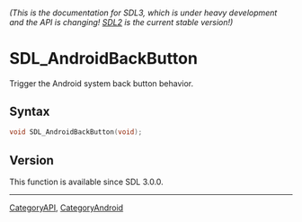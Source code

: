 ====== (This is the documentation for SDL3, which is under heavy development and the API is changing! [https://wiki.libsdl.org/SDL2/ SDL2] is the current stable version!) ======
= SDL_AndroidBackButton =

Trigger the Android system back button behavior.

== Syntax ==

<syntaxhighlight lang='c'>
void SDL_AndroidBackButton(void);
</syntaxhighlight>

== Version ==

This function is available since SDL 3.0.0.

----
[[CategoryAPI]], [[CategoryAndroid]]


